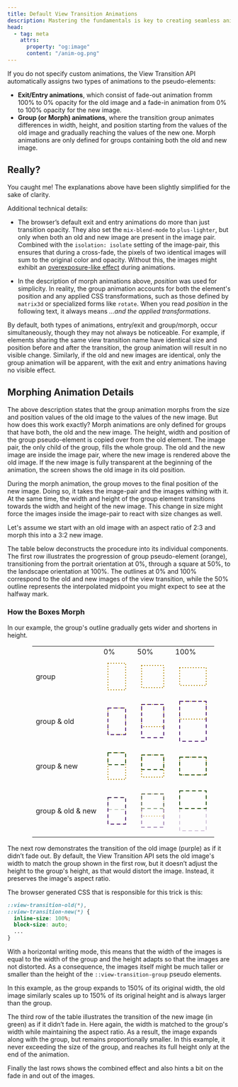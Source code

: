 ```yaml
---
title: Default View Transition Animations
description: Mastering the fundamentals is key to creating seamless animations with the View Transition API. Here’s a quick guide to get you started.
head:
  - tag: meta
    attrs:
      property: "og:image"
      content: "/anim-og.png"
---
```


If you do not specify custom animations, the View Transition API automatically assigns two types of animations to the pseudo-elements:

* **Exit/Entry animations**, which consist of fade-out animation fromm 100% to 0% opacity for the old image and a fade-in animation from 0% to 100% opacity for the new image.
* **Group (or Morph) animations**, where the transition group animates differences  in width, height, and position starting from the values of the old image and gradually reaching the values of the new one.  Morph animations are only defined for groups containing both the old and new image.

## Really?

You caught me! The explanations above have been slightly simplified for the sake of clarity.

Additional technical details:

* The browser’s default exit and entry animations do more than just transition opacity. They also set the `mix-blend-mode` to `plus-lighter`, but only when both an old and new image are present in the image pair. Combined with the `isolation: isolate` setting of the image-pair, this ensures that during a cross-fade, the pixels of two identical images will sum to the original color and opacity. Without this, the images might exhibit an [overexposure-like effect](/tips/over-exposure/) during animations.

* In the description of morph animations above, *position* was used for simplicity. In reality, the group animation accounts for both the element's position and any applied CSS transformations, such as those defined by `matrix3d` or specialized forms like `rotate`. When you read *position* in the following text, it always means *&hellip;and the applied transformations*.

By default, both types of animations, entry/exit and group/morph, occur simultaneously, though they may not always be noticeable. For example, if elements sharing the same view transition name have identical size and position before and after the transition, the group animation will result in no visible change. Similarly, if the old and new images are identical, only the group animation will be apparent, with the exit and entry animations having no visible effect.

## Morphing Animation Details

The above description states that the group animation morphs from the size and position values of the old image to the values of the new image. But how does this work exactly? Morph animations are only defined for groups that have both, the old and the new image. The height, width and position of the group pseudo-element is copied over from the old element. The image pair, the only child of the group, fills the whole group. The old and the new image are inside the image pair, where the new image is rendered above the old image. If the new image is fully transparent at the beginning of the animation, the screen shows the old image in its old position.

During the morph animation, the group moves to the final position of the new image. Doing so, it takes the image-pair and the images withing with it. At the same time, the width and height of the group element transitions towards the width and height of the new image. This change in size might force the images inside the image-pair to react with size changes as well.

Let's assume we start with an old image with an aspect ratio of 2:3 and morph this into a 3:2 new image.

The table below deconstructs the procedure into its individual components. The first row illustrates the progression of group pseudo-element (orange), transitioning from the portrait orientation at 0%, through a square at 50%, to the landscape orientation at 100%. The outlines at 0% and 100% correspond to the old and new images of the view transition, while the 50% outline represents the interpolated midpoint you might expect to see at the halfway mark.

### How the Boxes Morph
In our example, the group's outline gradually gets wider  and shortens in height.

<style>{`td {vertical-align: top; text-align: right;}`}</style>
<div style="margin-left:calc(50% - 14em); width: fit-content"><table><tbody class="not-content"><tr><td>&nbsp;</td><td>0%</td><td>50%</td><td>100%</td></tr><tr><td>group</td><td><svg width="60" height="80"><g><rect x="10" y="10" width="40" height="60" stroke="#B08600" stroke-width="2" stroke-dasharray="2 4" fill="none"/></g></svg></td><td><svg width="70" height="70"><g><rect x="10" y="10" width="50" height="50" stroke="#B08600" stroke-width="2" stroke-dasharray="2 4" fill="none" /></g></svg></td><td><svg width="80" height="60"><g><rect x="10" y="10" width="60" height="40" stroke="#B08600" stroke-width="2" stroke-dasharray="2 4" fill="none" /></g></svg></td></tr><tr><td>group & old</td><td><svg width="60" height="80"><g><rect x="10" y="10" width="40" height="60" stroke="#B08600" stroke-width="2" stroke-dasharray="2 4" fill="none"/><rect x="10" y="10" width="40" height="60" stroke="#532476" stroke-width="2" stroke-dasharray="8 6" fill="none"/></g></svg></td><td><svg width="70" height="95"><g><rect x="10" y="10" width="50" height="50" stroke="#B08600" stroke-width="2" stroke-dasharray="2 4" fill="none" /><rect x="10" y="10" width="50" height="75" stroke="#532476" stroke-width="2" stroke-dasharray="8 6" fill="none" /></g></svg></td><td><svg width="80" height="110"><g><rect x="10" y="10" width="60" height="40" stroke="#B08600" stroke-width="2" stroke-dasharray="2 4" fill="none" /><rect x="10" y="10" width="60" height="90" stroke="#532476" stroke-width="2" stroke-dasharray="8 6" fill="none" /></g></svg></td></tr><tr><td>group & new</td><td><svg width="60" height="80"><g><rect x="10" y="10" width="40" height="60" stroke="#B08600" stroke-width="2" stroke-dasharray="2 4" fill="none"/><rect x="10" y="10" width="40" height="27" stroke="#275317" stroke-width="2" stroke-dasharray="8 6" fill="none"/></g></svg></td><td><svg width="70" height="70"><g><rect x="10" y="10" width="50" height="50" stroke="#B08600" stroke-width="2" stroke-dasharray="2 4" fill="none" /><rect x="10" y="10" width="50" height="33" stroke="#275317" stroke-width="2" stroke-dasharray="8 6" fill="none" /></g></svg></td><td><svg width="80" height="60"><g><rect x="10" y="10" width="60" height="40" stroke="#B08600" stroke-width="2" stroke-dasharray="2 4" fill="none" /><rect x="10" y="10" width="60" height="40" stroke="#275317" stroke-width="2" stroke-dasharray="8 6" fill="none" /></g></svg></td></tr><tr><td>group & old & new</td><td><svg width="60" height="80"><g><rect x="10" y="10" width="40" height="60" stroke="#B0860044" stroke-width="2" stroke-dasharray="2 4" fill="none"/><rect x="10" y="10" width="40" height="60" stroke="#532476" stroke-width="2" stroke-dasharray="8 6" fill="none"/><rect x="10" y="10" width="40" height="27" stroke="#27531744" stroke-width="2" stroke-dasharray="8 6" fill="none"/></g></svg></td><td><svg width="70" height="95"><g><rect x="10" y="10" width="50" height="50" stroke="#B0860088" stroke-width="2" stroke-dasharray="2 4" fill="none" /><rect x="10" y="10" width="50" height="75" stroke="#53247688" stroke-width="2" stroke-dasharray="8 6" fill="none"/><rect x="10" y="10" width="50" height="33" stroke="#27531788" stroke-width="2" stroke-dasharray="8 6" fill="none" /></g></svg></td><td><svg width="80" height="110"><g><rect x="10" y="10" width="60" height="40" stroke="#B0860044" stroke-width="2" stroke-dasharray="2 4" fill="none" /><rect x="10" y="10" width="60" height="90" stroke="#53247644" stroke-width="2" stroke-dasharray="8 6" fill="none"/><rect x="10" y="10" width="60" height="40" stroke="#275317" stroke-width="2" stroke-dasharray="8 6" fill="none" /></g></svg></td></tr></tbody></table></div>

The next row demonstrates the transition of the old image (purple) as if it didn’t fade out. By default, the View Transition API sets the old image's width to match the group shown in the first row, but it doesn’t adjust the height to the group's height, as that would distort the image. Instead, it preserves the image's aspect ratio.

The browser generated CSS that is responsible for this trick is this:

```css title="user agent style sheet"
::view-transition-old(*),
::view-transition-new(*) {
  inline-size: 100%;
  block-size: auto;
  ...
}
```
With a horizontal writing mode, this means that the width of the images is equal to the width of the group and the height adapts so that the images are not distorted. As a consequence, the images itself might be much taller or smaller than the height of the `::view-transition-group` pseudo elements.

In this example, as the group expands to 150% of its original width, the old image similarly scales up to 150% of its original height and is always larger than the group.

The third row of the table illustrates the transition of the new image (in green) as if it didn’t fade in. Here again, the width is matched to the group's width while maintaining the aspect ratio. As a result, the image expands along with the group, but remains proportionally smaller. In this example, it never exceeding the size of the group, and reaches its full height only at the end of the animation.

Finally the last rows shows the combined effect and also hints a bit on the fade in and out of the images.



